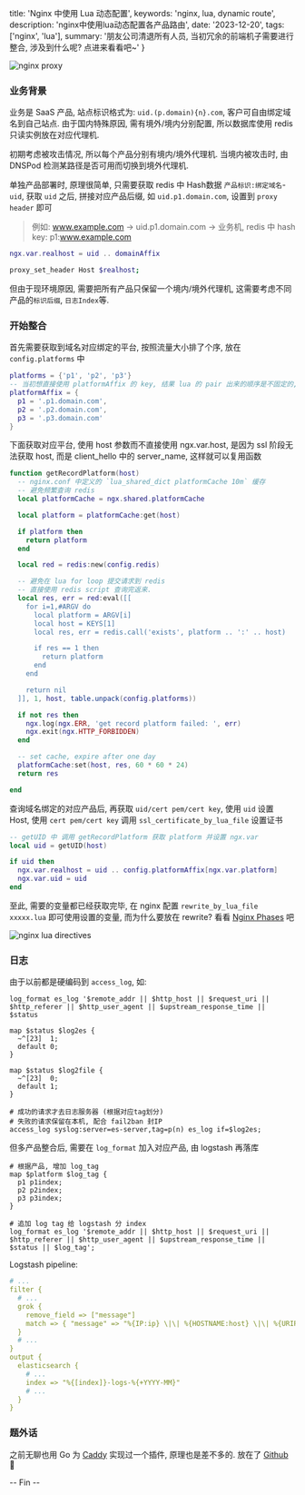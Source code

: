   title: 'Nginx 中使用 Lua 动态配置',
  keywords: 'nginx, lua, dynamic route',
  description: 'nginx中使用lua动态配置各产品路由',
  date: '2023-12-20',
  tags: ['nginx', 'lua'],
  summary:
    '朋友公司清退所有人员, 当初冗余的前端机子需要进行整合, 涉及到什么呢? 点进来看看吧~'
}

![nginx proxy](/weibo/large/6708d6c2gy1hl04no2c7ej210c0ie7vy.jpg?width=1308&height=662)

### 业务背景

业务是 SaaS 产品, 站点标识格式为: `uid.(p.domain){n}.com`, 客户可自由绑定域名到自己站点.
由于国内特殊原因, 需有境外/境内分别配置, 所以数据库使用 redis 只读实例放在对应代理机.

初期考虑被攻击情况, 所以每个产品分别有境内/境外代理机. 当境内被攻击时, 由 DNSPod 检测某路径是否可用而切换到境外代理机.

单独产品部署时, 原理很简单, 只需要获取 redis 中 Hash数据 `产品标识:绑定域名`-`uid`, 获取 `uid` 之后, 拼接对应产品后缀, 如 `uid.p1.domain.com`, 设置到 `proxy header` 即可

> 例如: www.example.com -> uid.p1.domain.com -> 业务机, redis 中 hash key: p1:www.example.com

```lua
ngx.var.realhost = uid .. domainAffix
```

```bash
proxy_set_header Host $realhost;
```

但由于现环境原因, 需要把所有产品只保留一个境内/境外代理机, 这需要考虑不同产品的`标识后缀`, `日志Index`等.

### 开始整合

首先需要获取到域名对应绑定的平台, 按照流量大小排了个序, 放在 `config.platforms` 中

```lua
platforms = {'p1', 'p2', 'p3'}
-- 当初想直接使用 platformAffix 的 key, 结果 lua 的 pair 出来的顺序是不固定的, 就放弃了
platformAffix = {
  p1 = '.p1.domain.com',
  p2 = '.p2.domain.com',
  p3 = '.p3.domain.com'
}
```

下面获取对应平台, 使用 host 参数而不直接使用 ngx.var.host, 是因为 ssl 阶段无法获取 host, 而是 client_hello 中的 server_name, 这样就可以复用函数

```lua
function getRecordPlatform(host)
  -- nginx.conf 中定义的 `lua_shared_dict platformCache 10m` 缓存
  -- 避免频繁查询 redis
  local platformCache = ngx.shared.platformCache

  local platform = platformCache:get(host)

  if platform then
    return platform
  end

  local red = redis:new(config.redis)

  -- 避免在 lua for loop 提交请求到 redis
  -- 直接使用 redis script 查询完返来.
  local res, err = red:eval([[
    for i=1,#ARGV do
      local platform = ARGV[i]
      local host = KEYS[1]
      local res, err = redis.call('exists', platform .. ':' .. host)

      if res == 1 then
        return platform
      end
    end

    return nil
  ]], 1, host, table.unpack(config.platforms))

  if not res then
    ngx.log(ngx.ERR, 'get record platform failed: ', err)
    ngx.exit(ngx.HTTP_FORBIDDEN)
  end

  -- set cache, expire after one day
  platformCache:set(host, res, 60 * 60 * 24)
  return res

end
```

查询域名绑定的对应产品后, 再获取 `uid/cert pem/cert key`, 使用 `uid` 设置 Host, 使用 `cert pem/cert key` 调用 `ssl_certificate_by_lua_file` 设置证书

```lua
-- getUID 中 调用 getRecordPlatform 获取 platform 并设置 ngx.var
local uid = getUID(host)

if uid then
  ngx.var.realhost = uid .. config.platformAffix[ngx.var.platform]
  ngx.var.uid = uid
end

```

至此, 需要的变量都已经获取完毕, 在 nginx 配置 `rewrite_by_lua_file xxxxx.lua` 即可使用设置的变量, 而为什么要放在 rewrite? 看看 [Nginx Phases](https://nginx.org/en/docs/dev/development_guide.html#http_phases) 吧

![nginx lua directives](/weibo/large/6708d6c2gy1hl07yt548cj20rx0pagqs.jpg?width=1005&height=910)

### 日志

由于以前都是硬编码到 `access_log`, 如:

```nginx
log_format es_log '$remote_addr || $http_host || $request_uri || $http_referer || $http_user_agent || $upstream_response_time || $status

map $status $log2es {
  ~^[23]  1;
  default 0;
}

map $status $log2file {
  ~^[23]  0;
  default 1;
}

# 成功的请求才去日志服务器 (根据对应tag划分)
# 失败的请求保留在本机, 配合 fail2ban 封IP
access_log syslog:server=es-server,tag=p(n) es_log if=$log2es;
```

但多产品整合后, 需要在 `log_format` 加入对应产品, 由 logstash 再落库

```nginx
# 根据产品, 增加 log_tag
map $platform $log_tag {
  p1 p1index;
  p2 p2index;
  p3 p3index;
}

# 追加 log tag 给 logstash 分 index
log_format es_log '$remote_addr || $http_host || $request_uri || $http_referer || $http_user_agent || $upstream_response_time || $status || $log_tag';
```

Logstash pipeline:

```yml
# ...
filter {
  # ...
  grok {
    remove_field => ["message"]
    match => { "message" => "%{IP:ip} \|\| %{HOSTNAME:host} \|\| %{URIPATH:requestURI} \|\| %{GREEDYDATA:referer} \|\| %{GREEDYDATA:ua} \|\| %{NUMBER:responseTime} \|\| %{NUMBER:statusCode} \|\| %{WORD:index}" }
  }
  # ...
}
output {
  elasticsearch {
    # ...
    index => "%{[index]}-logs-%{+YYYY-MM}"
    # ...
  }
}
```

### 题外话

之前无聊也用 Go 为 [Caddy](https://caddyserver.com/) 实现过一个插件, 原理也是差不多的. 放在了 [Github](https://github.com/rikkayoru/caddy-dynamic-routing) 🎉

-- Fin --
